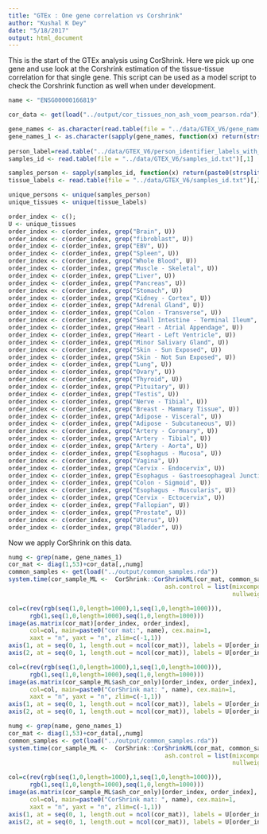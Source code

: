 ```yaml
---
title: "GTEx : One gene correlation vs Corshrink"
author: "Kushal K Dey"
date: "5/18/2017"
output: html_document
---
```


This is the start of the GTEx analysis using CorShrink. Here we pick up one gene and use look at the Corshrink estimation of the tissue-tissue correlation for that single gene. This script can be used as a model script to check the Corshrink function as well when under development.

```r
name <- "ENSG00000166819"
```

```r
cor_data <- get(load("../output/cor_tissues_non_ash_voom_pearson.rda"))
```

```r
gene_names <- as.character(read.table(file = "../data/GTEX_V6/gene_names_GTEX_V6.txt")[,1])
gene_names_1 <- as.character(sapply(gene_names, function(x) return(strsplit(x, "[.]")[[1]][1])))
 
person_label=read.table("../data/GTEX_V6/person_identifier_labels_with_numbers.txt");
samples_id <- read.table(file = "../data/GTEX_V6/samples_id.txt")[,1]

samples_person <- sapply(samples_id, function(x) return(paste0(strsplit(as.character(x), "-")[[1]][1:2], collapse ="-")))
tissue_labels <- read.table(file = "../data/GTEX_V6/samples_id.txt")[,3]

unique_persons <- unique(samples_person)
unique_tissues <- unique(tissue_labels)
```

```r
order_index <- c();
U <- unique_tissues
order_index <- c(order_index, grep("Brain", U))
order_index <- c(order_index, grep("fibroblast", U))
order_index <- c(order_index, grep("EBV", U))
order_index <- c(order_index, grep("Spleen", U))
order_index <- c(order_index, grep("Whole Blood", U))
order_index <- c(order_index, grep("Muscle - Skeletal", U))
order_index <- c(order_index, grep("Liver", U))
order_index <- c(order_index, grep("Pancreas", U))
order_index <- c(order_index, grep("Stomach", U))
order_index <- c(order_index, grep("Kidney - Cortex", U))
order_index <- c(order_index, grep("Adrenal Gland", U))
order_index <- c(order_index, grep("Colon - Transverse", U))
order_index <- c(order_index, grep("Small Intestine - Terminal Ileum", U))
order_index <- c(order_index, grep("Heart - Atrial Appendage", U))
order_index <- c(order_index, grep("Heart - Left Ventricle", U))
order_index <- c(order_index, grep("Minor Salivary Gland", U))
order_index <- c(order_index, grep("Skin - Sun Exposed", U))
order_index <- c(order_index, grep("Skin - Not Sun Exposed", U))
order_index <- c(order_index, grep("Lung", U))
order_index <- c(order_index, grep("Ovary", U))
order_index <- c(order_index, grep("Thyroid", U))
order_index <- c(order_index, grep("Pituitary", U))
order_index <- c(order_index, grep("Testis", U))
order_index <- c(order_index, grep("Nerve - Tibial", U))
order_index <- c(order_index, grep("Breast - Mammary Tissue", U))
order_index <- c(order_index, grep("Adipose - Visceral", U))
order_index <- c(order_index, grep("Adipose - Subcutaneous", U))
order_index <- c(order_index, grep("Artery - Coronary", U))
order_index <- c(order_index, grep("Artery - Tibial", U))
order_index <- c(order_index, grep("Artery - Aorta", U))
order_index <- c(order_index, grep("Esophagus - Mucosa", U))
order_index <- c(order_index, grep("Vagina", U))
order_index <- c(order_index, grep("Cervix - Endocervix", U))
order_index <- c(order_index, grep("Esophagus - Gastroesophageal Junction", U))
order_index <- c(order_index, grep("Colon - Sigmoid", U))
order_index <- c(order_index, grep("Esophagus - Muscularis", U))
order_index <- c(order_index, grep("Cervix - Ectocervix", U))
order_index <- c(order_index, grep("Fallopian", U))
order_index <- c(order_index, grep("Prostate", U))
order_index <- c(order_index, grep("Uterus", U))
order_index <- c(order_index, grep("Bladder", U))
```

Now we apply CorShrink on this data.

```r
numg <- grep(name, gene_names_1)
cor_mat <- diag(1,53)+cor_data[,,numg]
common_samples <- get(load("../output/common_samples.rda"))
system.time(cor_sample_ML <-  CorShrink::CorShrinkML(cor_mat, common_samples, sd_boot = FALSE,
                                            ash.control = list(mixcompdist = "normal",
                                                               nullweight = 100)))
```

```r
col=c(rev(rgb(seq(1,0,length=1000),1,seq(1,0,length=1000))),
      rgb(1,seq(1,0,length=1000),seq(1,0,length=1000)))
image(as.matrix(cor_mat)[order_index, order_index],
      col=col, main=paste0("cor mat:", name), cex.main=1,
      xaxt = "n", yaxt = "n", zlim=c(-1,1))
axis(1, at = seq(0, 1, length.out = ncol(cor_mat)), labels = U[order_index], las=2, cex.axis = 0.4)
axis(2, at = seq(0, 1, length.out = ncol(cor_mat)), labels = U[order_index], las=2, cex.axis = 0.4)
```


```r
col=c(rev(rgb(seq(1,0,length=1000),1,seq(1,0,length=1000))),
      rgb(1,seq(1,0,length=1000),seq(1,0,length=1000)))
image(as.matrix(cor_sample_ML$ash_cor_only)[order_index, order_index],
      col=col, main=paste0("CorShrink mat: ", name), cex.main=1,
      xaxt = "n", yaxt = "n", zlim=c(-1,1))
axis(1, at = seq(0, 1, length.out = ncol(cor_mat)), labels = U[order_index], las=2, cex.axis = 0.4)
axis(2, at = seq(0, 1, length.out = ncol(cor_mat)), labels = U[order_index], las=2, cex.axis = 0.4)

```

```r
numg <- grep(name, gene_names_1)
cor_mat <- diag(1,53)+cor_data[,,numg]
common_samples <- get(load("../output/common_samples.rda"))
system.time(cor_sample_ML <-  CorShrink::CorShrinkML(cor_mat, common_samples, sd_boot = FALSE,
                                            ash.control = list(mixcompdist = "halfuniform",
                                                               nullweight = 100)))
```

```r
col=c(rev(rgb(seq(1,0,length=1000),1,seq(1,0,length=1000))),
      rgb(1,seq(1,0,length=1000),seq(1,0,length=1000)))
image(as.matrix(cor_sample_ML$ash_cor_only)[order_index, order_index],
      col=col, main=paste0("CorShrink mat: ", name), cex.main=1,
      xaxt = "n", yaxt = "n", zlim=c(-1,1))
axis(1, at = seq(0, 1, length.out = ncol(cor_mat)), labels = U[order_index], las=2, cex.axis = 0.4)
axis(2, at = seq(0, 1, length.out = ncol(cor_mat)), labels = U[order_index], las=2, cex.axis = 0.4)

```
